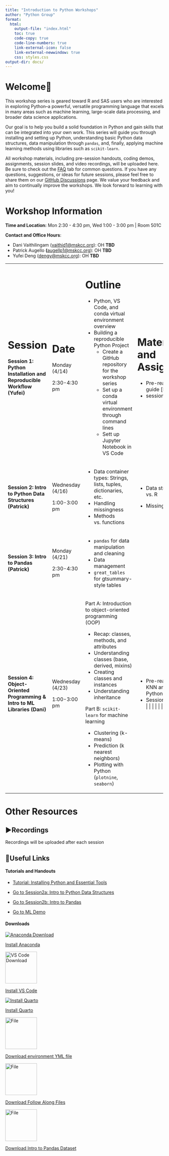 ```yaml
---
title: "Introduction to Python Workshops"
author: "Python Group"
format: 
  html:
    output-file: "index.html"
    toc: true
    code-copy: true
    code-line-numbers: true
    link-external-icon: false
    link-external-newwindow: true
    css: styles.css
output-dir: docs/
---
```


# Welcome🙌

This workshop series is geared toward R and SAS users who are interested in exploring Python–a powerful, versatile programming language that excels in many areas such as machine learning, large-scale data processing, and broader data science applications.

Our goal is to help you build a solid foundation in Python and gain skills that can be integrated into your own work. This series will guide you through installing and setting up Python, understanding basic Python data structures, data manipulation through `pandas`, and, finally, applying machine learning methods using libraries such as `scikit-learn`.

All workshop materials, including pre-session handouts, coding demos, assignments, session slides, and video recordings, will be uploaded here. Be sure to check out the [FAQ](https://github.mskcc.org/pages/Python-Workshop/Python-Workshop.github.io/FAQ.html) tab for common questions. If you have any questions, suggestions, or ideas for future sessions, please feel free to share them on our [GitHub Discussions](https://github.mskcc.org/Python-Workshop/Python-Workshop.github.io/discussions) page. We value your feedback and aim to continually improve the workshops. We look forward to learning with you!

# Workshop Information

**Time and Location:** Mon 2:30 - 4:30 pm, Wed 1:00 - 3:00 pm \| Room 501C

**Contact and Office Hours**:

-   Dani Vaithilingam ([vaithid1\@mskcc.org](mailto:vaithid1@mskcc.org){.email}): OH **TBD**
-   Patrick Augello **(**[augellp1\@mskcc.org](mailto:augellp1@mskcc.org){.email}): OH **TBD**
-   Yufei Deng ([dengy\@mskcc.org](mailto:dengy@mskcc.org){.email}): OH **TBD**

::: {tbl-colwidths="[25, 15, 38, 22]"}
+---------------------------------------------------------------------------+------------------+----------------------------------------------------------------------+-------------------------------------------+
| Session                                                                   | Date             | Outline                                                              | Materials and Assignments                 |
+===========================================================================+==================+======================================================================+===========================================+
| **Session 1: Python Installation and Reproducible Workflow (Yufei)**      | Monday (4/14)    | -   Python, VS Code, and conda virtual environment overview          | -   Pre-read: Installation guide \[html\] |
|                                                                           |                  | -   Building a reproducible Python Project                           | -   session slides \[html\]               |
|                                                                           | 2:30-4:30 pm     |     -   Create a GitHub repository for the workshop series           |                                           |
|                                                                           |                  |     -   Set up a conda virtual environment through command lines     |                                           |
|                                                                           |                  |     -   Sett up Jupyter Notebook in VS Code                          |                                           |
+---------------------------------------------------------------------------+------------------+----------------------------------------------------------------------+-------------------------------------------+
| **Session 2: Intro to Python Data Structures (Patrick)**                  | Wednesday (4/16) | -   Data container types: Strings, lists, tuples, dictionaries, etc. | -   Data structures: Python vs. R         |
|                                                                           |                  | -   Handling missingness                                             |                                           |
|                                                                           | 1:00-3:00 pm     | -   Methods vs. functions                                            | -   Missingness \[docx\]                  |
+---------------------------------------------------------------------------+------------------+----------------------------------------------------------------------+-------------------------------------------+
| **Session 3: Intro to Pandas (Patrick)**                                  | Monday (4/21)    | -   `pandas` for data manipulation and cleaning                      |                                           |
|                                                                           |                  | -   Data management                                                  |                                           |
|                                                                           | 2:30-4:30 pm     | -   `great_tables` for gtsummary-style tables                        |                                           |
+---------------------------------------------------------------------------+------------------+----------------------------------------------------------------------+-------------------------------------------+
| **Session 4: Object-Oriented Programming & Intro to ML Libraries (Dani)** | Wednesday (4/23) | Part A: Introduction to object-oriented programming (OOP)            | -   Pre-read: K-Means vs KNN and Plotting in Python primer \[ <a href="session4_newMLDemo\sess4preread.html">html</a>\] |
|                                                                           |                  |                                                                      | -   Session Slides \[<a href="session4_newMLDemo\session4v2_slides.html">html</a>\] |
|                                                                           | 1:00-3:00 pm     | -   Recap: classes, methods, and attributes                          |                                           |
|                                                                           |                  | -   Understanding classes (base, derived, mixins)                    |                                           |
|                                                                           |                  | -   Creating classes and instances                                   |                                           |
|                                                                           |                  | -   Understanding inheritance                                        |                                           |
|                                                                           |                  |                                                                      |                                           |
|                                                                           |                  | Part B: `scikit-learn` for machine learning                          |                                           |
|                                                                           |                  |                                                                      |                                           |
|                                                                           |                  | -   Clustering (k-means)                                             |                                           |
|                                                                           |                  | -   Prediction (k nearest neighbors)                                 |                                           |
|                                                                           |                  | -   Plotting with Python (`plotnine`, `seaborn`)                     |                                           |
+---------------------------------------------------------------------------+------------------+----------------------------------------------------------------------+-------------------------------------------+
:::

# Other Resources

## ▶️Recordings

Recordings will be uploaded after each session

## 🔗Useful Links

#### **Tutorials and Handouts**

-   <a href="session1/session1.html">Tutorial: Installing Python and Essential Tools</a>

-   <a href="session2a/session2.html">Go to Session2a: Intro to Python Data Structures </a>

-   <a href="session2b/session2_2.html">Go to Session2b: Intro to Pandas </a>

-   <a href="session3/session3.html">Go to ML Demo</a>

#### **Downloads**

<a href="https://www.anaconda.com/download/success" class="link-block"> <img src="icons/anaconda_secondary_logo.svg" alt="Anaconda Download"/>

<p>Install Anaconda</p>

</a><a href="https://code.visualstudio.com/" class = "link-block"> <img src="icons/VScode.png" alt="VS Code Download" width="100"/>

<p>Install VS Code</p>

</a><a href="https://quarto.org/docs/get-started/" class="link-block"> <img src="icons/quarto.png" alt="Install Quarto"/>

<p>Install Quarto</p>

</a>

<a href="https://github.mskcc.org/Python-Workshop/Python-Workshop.github.io/tree/main/Downloadable/environment.yml" class="link-block"> <img src="icons/yaml.png" alt="File" width="100"/>

<p>Download environment YML file</p>

</a><a href="https://github.mskcc.org/Python-Workshop/Python-Workshop.github.io/tree/main/FollowAlong" class="link-block"> <img src="icons/code.png" alt="File" width="100"/>

<p>Download Follow Along Files</p>

</a>

<a href="https://www.kaggle.com/datasets/erdemtaha/cancer-data" class="link-block"> <img src="icons/code.png" alt="File" width="100"/>

<p>Download Intro to Pandas Dataset</p>

</a>